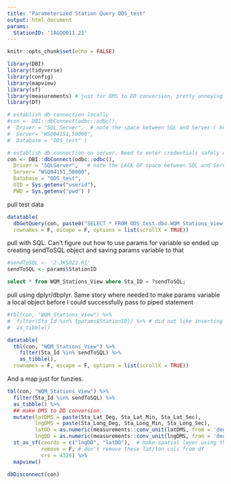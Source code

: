 ```yaml
---
title: "Parameterized Station Query ODS_test"
output: html_document
params:
  StationID: '1AGOO011.23'
---
```


```r
knitr::opts_chunk$set(echo = FALSE)

library(DBI)
library(tidyverse)
library(config)
library(mapview)
library(sf)
library(measurements) # just for DMS to DD conversion, pretty annoying to stored coordinates in 6 columns
library(DT)

# establish db connection locally
#con <- DBI::dbConnect(odbc::odbc(),
#  Driver = "SQL Server",  # note the space between SQL and Server ( how MS named driver)
#  Server= "WSQ04151,50000",
#  Database = "ODS_test" )

# establish db connection on server. Need to enter credentials safely on server after upload
con <- DBI::dbConnect(odbc::odbc(),
  Driver = "SQLServer",   # note the LACK OF space between SQL and Server ( how RStudio named driver)
  Server= "WSQ04151,50000",
  Database = "ODS_test",
  UID = Sys.getenv("userid"),
  PWD = Sys.getenv("pwd") )

```


pull test data 

```r
datatable(
  dbGetQuery(con, paste0("SELECT * FROM ODS_test.dbo.WQM_Stations_View WHERE Sta_ID = '", params$StationID,"'")),
  rownames = F, escape = F, options = list(scrollX = TRUE))

```
pull with SQL. Can't figure out how to use params for variable so ended up creating sendToSQL object and saving params variable to that
```r
#sendToSQL <- '2-JKS023.61'
sendToSQL <- params$StationID
```


```sql
select * from WQM_Stations_View where Sta_ID = ?sendToSQL;
```

pull using dplyr/dbplyr. Same story where needed to make params variable a local object before I could successfully pass to piped statement 

```r
#tbl(con, "WQM_Stations_View") %>%
#  filter(Sta_Id %in% {params$StationID}) %>% # did not like inserting params$StationID or {params$StationID} or ?params$StationID
#  as_tibble() 

datatable(
  tbl(con, "WQM_Stations_View") %>% 
    filter(Sta_Id %in% sendToSQL) %>%
    as_tibble(),
  rownames = F, escape = F, options = list(scrollX = TRUE))

```

And a map just for funzies.

```r
tbl(con, "WQM_Stations_View") %>% 
  filter(Sta_Id %in% sendToSQL) %>%
  as_tibble() %>%
  ## make DMS to DD conversion
  mutate(latDMS = paste(Sta_Lat_Deg, Sta_Lat_Min, Sta_Lat_Sec),
         lngDMS = paste(Sta_Long_Deg, Sta_Long_Min, Sta_Long_Sec),
         latDD = as.numeric(measurements::conv_unit(latDMS, from = 'deg_min_sec', to = 'dec_deg')),
         lngDD = as.numeric(measurements::conv_unit(lngDMS, from = 'deg_min_sec', to = 'dec_deg')) ) %>%
  st_as_sf(coords = c("lngDD", "latDD"),  # make spatial layer using these columns
           remove = F, # don't remove these lat/lon cols from df
           crs = 4326) %>%
  mapview()
```





```r
dbDisconnect(con)
```

